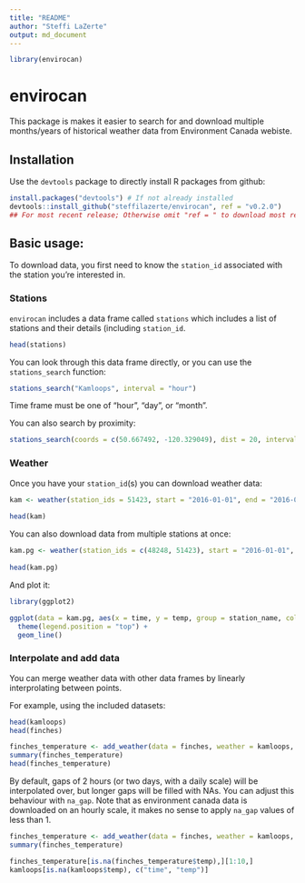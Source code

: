 ```yaml
---
title: "README"
author: "Steffi LaZerte"
output: md_document
---
```


```r
library(envirocan)
```

# envirocan

This package is makes it easier to search for and download multiple months/years of historical weather data from Environment Canada webiste.

## Installation

Use the `devtools` package to directly install R packages from github:

```r
install.packages("devtools") # If not already installed
devtools::install_github("steffilazerte/envirocan", ref = "v0.2.0") 
## For most recent release; Otherwise omit "ref = " to download most recent version
```

## Basic usage:

To download data, you first need to know the `station_id` associated with the station you're interested in.

### Stations

`envirocan` includes a data frame called `stations` which includes a list of stations and their details (including `station_id`.

```r
head(stations)
```

You can look through this data frame directly, or you can use the `stations_search` function:

```r
stations_search("Kamloops", interval = "hour")
```

Time frame must be one of "hour", "day", or "month".

You can also search by proximity:

```r
stations_search(coords = c(50.667492, -120.329049), dist = 20, interval = "hour")
```

### Weather

Once you have your `station_id`(s) you can download weather data:

```r
kam <- weather(station_ids = 51423, start = "2016-01-01", end = "2016-02-15")
                    
head(kam)

```

You can also download data from multiple stations at once:

```r
kam.pg <- weather(station_ids = c(48248, 51423), start = "2016-01-01", end = "2016-02-15")
                    
head(kam.pg)
```

And plot it:

```r
library(ggplot2)

ggplot(data = kam.pg, aes(x = time, y = temp, group = station_name, colour = station_name)) +
  theme(legend.position = "top") +
  geom_line()
```

### Interpolate and add data
You can merge weather data with other data frames by linearly interprolating between points.

For example, using the included datasets:

```r
head(kamloops)
head(finches)

finches_temperature <- add_weather(data = finches, weather = kamloops, cols = "temp")
summary(finches_temperature)
head(finches_temperature)
```

By default, gaps of 2 hours (or two days, with a daily scale) will be interpolated over, but longer gaps will be filled with NAs. You can adjust this behaviour with `na_gap`. Note that as environment canada data is downloaded on an hourly scale, it makes no sense to apply `na_gap` values of less than 1.

```r
finches_temperature <- add_weather(data = finches, weather = kamloops, cols = "temp", na_gap = 1)
summary(finches_temperature)

finches_temperature[is.na(finches_temperature$temp),][1:10,]
kamloops[is.na(kamloops$temp), c("time", "temp")]
```

